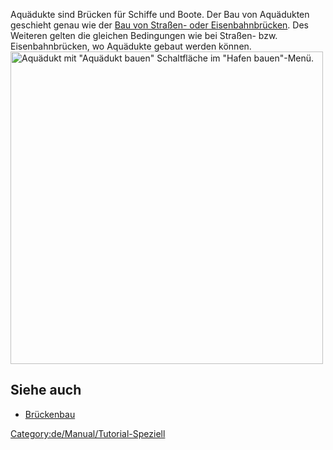 
{{de/Manual/Tutorial}}
[[Category:de/Manual/Tutorial-Speziell]]
Aquädukte sind Brücken für Schiffe und Boote. Der Bau von Aquädukten geschieht genau wie der [[de/Manual/Brückenbau|Bau von Straßen- oder Eisenbahnbrücken]]. Des Weiteren gelten die gleichen Bedingungen wie bei Straßen- bzw. Eisenbahnbrücken, wo Aquädukte gebaut werden können. 
[[File:en/Manual/Aqueduct.png|thumb|500px|center|Aquädukt mit "Aquädukt bauen" Schaltfläche im "Hafen bauen"-Menü.]]

== Siehe auch ==
*[[de/Manual/Brückenbau|Brückenbau]]